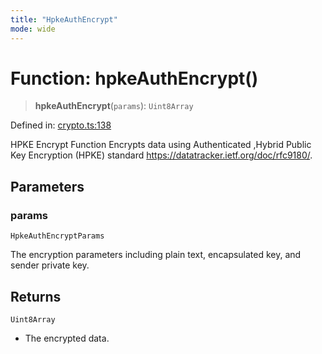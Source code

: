 ```yaml
---
title: "HpkeAuthEncrypt"
mode: wide
---
```

  
# Function: hpkeAuthEncrypt()

> **hpkeAuthEncrypt**(`params`): `Uint8Array`

Defined in: [crypto.ts:138](https://github.com/tkhq/sdk/blob/main/packages/crypto/src/crypto.ts#L138)

HPKE Encrypt Function
Encrypts data using Authenticated ,Hybrid Public Key Encryption (HPKE) standard https://datatracker.ietf.org/doc/rfc9180/.

## Parameters

### params

`HpkeAuthEncryptParams`

The encryption parameters including plain text, encapsulated key, and sender private key.

## Returns

`Uint8Array`

- The encrypted data.
